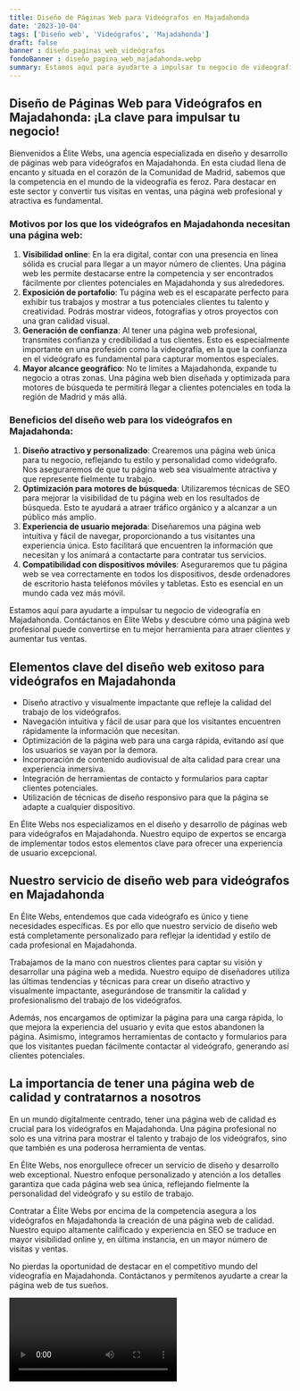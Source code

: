 ```yaml
---
title: Diseño de Páginas Web para Videógrafos en Majadahonda
date: '2023-10-04'
tags: ['Diseño web', 'Videógrafos', 'Majadahonda']
draft: false
banner : diseño_paginas_web_videógrafos
fondoBanner : diseño_pagina_web_majadahonda.webp
summary: Estamos aquí para ayudarte a impulsar tu negocio de videografía en Majadahonda. Contáctanos en Élite Webs y descubre cómo una página web profesional puede convertirse en tu mejor herramienta para atraer clientes y aumentar tus ventas.
---
```


## Diseño de Páginas Web para Videógrafos en Majadahonda: ¡La clave para impulsar tu negocio!
Bienvenidos a Élite Webs, una agencia especializada en diseño y desarrollo de páginas web para videógrafos en Majadahonda. En esta ciudad llena de encanto y situada en el corazón de la Comunidad de Madrid, sabemos que la competencia en el mundo de la videografía es feroz. Para destacar en este sector y convertir tus visitas en ventas, una página web profesional y atractiva es fundamental.

### Motivos por los que los videógrafos en Majadahonda necesitan una página web:
1. **Visibilidad online**: En la era digital, contar con una presencia en línea sólida es crucial para llegar a un mayor número de clientes. Una página web les permite destacarse entre la competencia y ser encontrados fácilmente por clientes potenciales en Majadahonda y sus alrededores.
2. **Exposición de portafolio**: Tu página web es el escaparate perfecto para exhibir tus trabajos y mostrar a tus potenciales clientes tu talento y creatividad. Podrás mostrar videos, fotografías y otros proyectos con una gran calidad visual.
3. **Generación de confianza**: Al tener una página web profesional, transmites confianza y credibilidad a tus clientes. Esto es especialmente importante en una profesión como la videografía, en la que la confianza en el videógrafo es fundamental para capturar momentos especiales.
4. **Mayor alcance geográfico**: No te limites a Majadahonda, expande tu negocio a otras zonas. Una página web bien diseñada y optimizada para motores de búsqueda te permitirá llegar a clientes potenciales en toda la región de Madrid y más allá.

### Beneficios del diseño web para los videógrafos en Majadahonda:
1. **Diseño atractivo y personalizado**: Crearemos una página web única para tu negocio, reflejando tu estilo y personalidad como videógrafo. Nos aseguraremos de que tu página web sea visualmente atractiva y que represente fielmente tu trabajo.
2. **Optimización para motores de búsqueda**: Utilizaremos técnicas de SEO para mejorar la visibilidad de tu página web en los resultados de búsqueda. Esto te ayudará a atraer tráfico orgánico y a alcanzar a un público más amplio.
3. **Experiencia de usuario mejorada**: Diseñaremos una página web intuitiva y fácil de navegar, proporcionando a tus visitantes una experiencia única. Esto facilitará que encuentren la información que necesitan y los animará a contactarte para contratar tus servicios.
4. **Compatibilidad con dispositivos móviles**: Aseguraremos que tu página web se vea correctamente en todos los dispositivos, desde ordenadores de escritorio hasta teléfonos móviles y tabletas. Esto es esencial en un mundo cada vez más móvil.

Estamos aquí para ayudarte a impulsar tu negocio de videografía en Majadahonda. Contáctanos en Élite Webs y descubre cómo una página web profesional puede convertirse en tu mejor herramienta para atraer clientes y aumentar tus ventas.

<GifSeo />

<Cta />

## Elementos clave del diseño web exitoso para videógrafos en Majadahonda

- Diseño atractivo y visualmente impactante que refleje la calidad del trabajo de los videógrafos.
- Navegación intuitiva y fácil de usar para que los visitantes encuentren rápidamente la información que necesitan.
- Optimización de la página web para una carga rápida, evitando así que los usuarios se vayan por la demora.
- Incorporación de contenido audiovisual de alta calidad para crear una experiencia inmersiva.
- Integración de herramientas de contacto y formularios para captar clientes potenciales.
- Utilización de técnicas de diseño responsivo para que la página se adapte a cualquier dispositivo.

En Élite Webs nos especializamos en el diseño y desarrollo de páginas web para videógrafos en Majadahonda. Nuestro equipo de expertos se encarga de implementar todos estos elementos clave para ofrecer una experiencia de usuario excepcional.

## Nuestro servicio de diseño web para videógrafos en Majadahonda

En Élite Webs, entendemos que cada videógrafo es único y tiene necesidades específicas. Es por ello que nuestro servicio de diseño web está completamente personalizado para reflejar la identidad y estilo de cada profesional en Majadahonda.

Trabajamos de la mano con nuestros clientes para captar su visión y desarrollar una página web a medida. Nuestro equipo de diseñadores utiliza las últimas tendencias y técnicas para crear un diseño atractivo y visualmente impactante, asegurándose de transmitir la calidad y profesionalismo del trabajo de los videógrafos.

Además, nos encargamos de optimizar la página para una carga rápida, lo que mejora la experiencia del usuario y evita que estos abandonen la página. Asimismo, integramos herramientas de contacto y formularios para que los visitantes puedan fácilmente contactar al videógrafo, generando así clientes potenciales.

## La importancia de tener una página web de calidad y contratarnos a nosotros

En un mundo digitalmente centrado, tener una página web de calidad es crucial para los videógrafos en Majadahonda. Una página profesional no solo es una vitrina para mostrar el talento y trabajo de los videógrafos, sino que también es una poderosa herramienta de ventas.

En Élite Webs, nos enorgullece ofrecer un servicio de diseño y desarrollo web exceptional. Nuestro enfoque personalizado y atención a los detalles garantiza que cada página web sea única, reflejando fielmente la personalidad del videógrafo y su estilo de trabajo.

Contratar a Élite Webs por encima de la competencia asegura a los videógrafos en Majadahonda la creación de una página web de calidad. Nuestro equipo altamente calificado y experiencia en SEO se traduce en mayor visibilidad online y, en última instancia, en un mayor número de visitas y ventas.

No pierdas la oportunidad de destacar en el competitivo mundo del videografía en Majadahonda. Contáctanos y permítenos ayudarte a crear la página web de tus sueños.

<Video />

<CtaBot job='Videógrafos' city='Majadahonda'/>

<Gmaps query='Majadahonda+españa+maps' />